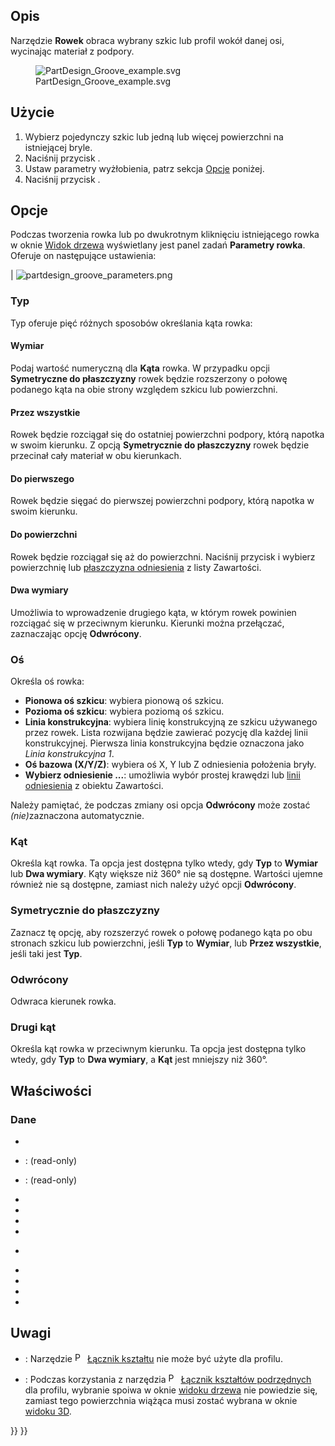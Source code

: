 <languages/>

{{Docnav/pl
|[[PartDesign_Hole/pl|Otwór]]
|[[PartDesign_SubtractiveLoft/pl|Odejmowanie wyciągnięciem przez profile]]
|[[PartDesign_Workbench/pl|środowisko pracy Projekt Części]]
|IconL=PartDesign_Hole.svg
|IconR=PartDesign_SubtractiveLoft.svg
|IconC=Workbench_PartDesign.svg
}}

{{GuiCommand/pl
|Name=PartDesign Groove
|Name/pl=Projekt Części: Rowek
|MenuLocation=Projekt Części → Utwórz cechę przez odjęcie → Rowek
|Workbenches=[[PartDesign_Workbench/pl|Projekt Części]]
|SeeAlso=[[PartDesign_Revolution/pl|Wyciągnij przez obrót]]
}}

<span id="Description"></span>
==Opis==

Narzędzie '''Rowek''' obraca wybrany szkic lub profil wokół danej osi, wycinając materiał z podpory.

[[File:PartDesign Groove example.svg|none]]

{{Caption|Powyżej: szkic ''(A)'' jest obracany wokół osi ''(B)''. Wynikowy rowek na bryle ''(C)'' jest pokazany po prawej stronie.}}

<span id="Usage"></span>
==Użycie==

# Wybierz pojedynczy szkic lub jedną lub więcej powierzchni na istniejącej bryle.
# Naciśnij przycisk {{Button|[[Image:PartDesign_Groove.svg|16px]] '''Rowek'''}}.
# Ustaw parametry wyżłobienia, patrz sekcja [[#Opcje|Opcje]] poniżej.
# Naciśnij przycisk {{Button|OK}}.

<span id="Options"></span>
==Opcje==

Podczas tworzenia rowka lub po dwukrotnym kliknięciu istniejącego rowka w oknie [[Tree_view/pl|Widok drzewa]] wyświetlany jest panel zadań '''Parametry rowka'''. Oferuje on następujące ustawienia:
<!--Wersja deweloperska 0.1 błędnie pokazuje "Revolution parameters"-->

| [[Image:partdesign_groove_parameters.png|frame|left]]

<span id="Type"></span>
===Typ===

{{Version/pl|1.0}}

Typ oferuje pięć różnych sposobów określania kąta rowka:

<span id="Dimension"></span>
====Wymiar====

Podaj wartość numeryczną dla '''Kąta''' rowka. W przypadku opcji '''Symetryczne do płaszczyzny''' rowek będzie rozszerzony o połowę podanego kąta na obie strony względem szkicu lub powierzchni.

<span id="Through_all"></span>
====Przez wszystkie====

Rowek będzie rozciągał się do ostatniej powierzchni podpory, którą napotka w swoim kierunku. Z opcją '''Symetrycznie do płaszczyzny''' rowek będzie przecinał cały materiał w obu kierunkach.

<span id="To_first"></span>
====Do pierwszego====

Rowek będzie sięgać do pierwszej powierzchni podpory, którą napotka w swoim kierunku.

<span id="Up_to_face"></span>
====Do powierzchni====

Rowek będzie rozciągał się aż do powierzchni. Naciśnij przycisk {{Button|Ściana}} i wybierz powierzchnię lub [[PartDesign_Plane/pl|płaszczyzna odniesienia]] z listy Zawartości.

<span id="Two_dimensions"></span>
====Dwa wymiary====

Umożliwia to wprowadzenie drugiego kąta, w którym rowek powinien rozciągać się w przeciwnym kierunku. Kierunki można przełączać, zaznaczając opcję '''Odwrócony'''.

<span id="Axis"></span>
===Oś===

Określa oś rowka:

* '''Pionowa oś szkicu''': wybiera pionową oś szkicu.
* '''Pozioma oś szkicu''': wybiera poziomą oś szkicu.
* '''Linia konstrukcyjna''': wybiera linię konstrukcyjną ze szkicu używanego przez rowek. Lista rozwijana będzie zawierać pozycję dla każdej linii konstrukcyjnej. Pierwsza linia konstrukcyjna będzie oznaczona jako ''Linia konstrukcyjna 1''.
* '''Oś bazowa (X/Y/Z)''': wybiera oś X, Y lub Z odniesienia położenia bryły.
* '''Wybierz odniesienie ...''': umożliwia wybór prostej krawędzi lub  [[PartDesign_Line/pl|linii odniesienia]] z obiektu Zawartości.

Należy pamiętać, że podczas zmiany osi opcja '''Odwrócony''' może zostać ''(nie)''zaznaczona automatycznie.

<span id="Angle"></span>
===Kąt===

Określa kąt rowka. Ta opcja jest dostępna tylko wtedy, gdy '''Typ''' to '''Wymiar''' lub '''Dwa wymiary'''. Kąty większe niż 360° nie są dostępne. Wartości ujemne również nie są dostępne, zamiast nich należy użyć opcji '''Odwrócony'''.

<span id="Symmetric_to_plane"></span>
===Symetrycznie do płaszczyzny===

Zaznacz tę opcję, aby rozszerzyć rowek o połowę podanego kąta po obu stronach szkicu lub powierzchni, jeśli '''Typ''' to '''Wymiar''', lub '''Przez wszystkie''', jeśli taki jest '''Typ'''.

<span id="Reversed"></span>
===Odwrócony===

Odwraca kierunek rowka.

<span id="2nd_angle"></span>
===Drugi kąt===

{{Version/pl|1.0}}

Określa kąt rowka w przeciwnym kierunku. Ta opcja jest dostępna tylko wtedy, gdy '''Typ''' to '''Dwa wymiary''', a '''Kąt''' jest mniejszy niż 360°.

<span id="Properties"></span>
==Właściwości==

<span id="Data"></span>
===Dane===

{{TitleProperty|Rowek}}

* {{PropertyData|Typ|Enumeration}}
* {{PropertyData|Baza|Vector}}: (read-only)
* {{PropertyData|Oś|Vector}}: (read-only)
* {{PropertyData|Kąt|Angle}}
* {{PropertyData|Kąt2|Angle}}
* {{PropertyData|Do powierzchni|LinkSub}}
* {{PropertyData|Oś odniesienia|LinkSub}}

{{TitleProperty|Projekt Części}}

* {{PropertyData|Ulepsz|Bool}}

{{TitleProperty|Szkic bazowy}}

* {{PropertyData|Profil|LinkSub}}
* {{PropertyData|Płaszczyzna pośrednia|Bool}}
* {{PropertyData|Odwrócony|Bool}}
* {{PropertyData|Zezwalaj na wiele ścian|Bool}}

<span id="Notes"></span>
==Uwagi==

* {{VersionMinus/pl|0.21}}: Narzędzie [[File:PartDesign_ShapeBinder.svg|16px]] [[PartDesign_ShapeBinder/pl|Łącznik kształtu]] nie może być użyte dla profilu.
* {{VersionMinus/pl|0.21}}: Podczas korzystania z narzędzia [[File:PartDesign_SubShapeBinder.svg|16px]] [[PartDesign_SubShapeBinder/pl|Łącznik kształtów podrzędnych]] dla profilu, wybranie spoiwa w oknie [[Tree_view/pl|widoku drzewa]] nie powiedzie się, zamiast tego powierzchnia wiążąca musi zostać wybrana w oknie [[3D_view/pl|widoku 3D]].


{{Docnav/pl
|[[PartDesign_Hole/pl|Otwór]]
|[[PartDesign_SubtractiveLoft/pl|Odejmowanie wyciągnięciem przez profile]]
|[[PartDesign_Workbench/pl|środowisko pracy Projekt Części]]
|IconL=PartDesign_Hole.svg
|IconR=PartDesign_SubtractiveLoft.svg
|IconC=Workbench_PartDesign.svg
}}

{{PartDesign Tools navi{{#translation:}}}}
{{Userdocnavi{{#translation:}}}}